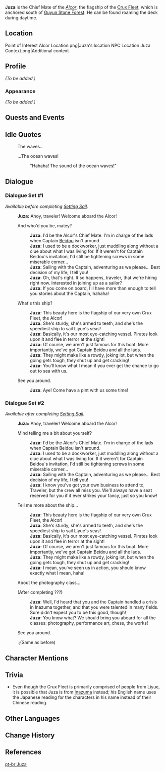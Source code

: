 {{Meta
<!-- REMOVE THIS TEMPLATE AFTER ADDING MISSING INFO -->
|missing_NPC_profile  = yes
}}
{{Character Infobox
|image            = NPC Juza.png
|region           = Liyue
|location         = Liyue
|affiliation      = The Crux
|title            = Chief Mate, Alcor
|type             = Open-World NPC
|voiceEN          = [https://kaijordanvo.wixsite.com/website Kai Jordan]<ref>Twitter: [https://twitter.com/kirikaidubs/status/1422247111920263198 EN VA Self Announcement]</ref>
}}
'''Juza''' {{Lang|ja=重佐|ja_rm=Juuza}} is the Chief Mate of the ''[[Alcor]]'', the flagship of the [[Crux Fleet]], which is anchored south of [[Guyun Stone Forest]]. He can be found roaming the deck during daytime.

==Location==
<gallery>
Point of Interest Alcor Location.png|Juza's location
NPC Location Juza Context.png|Additional context
</gallery>

==Profile==
<!-- detailed story/lore information goes here -->
''(To be added.)''

===Appearance===
''(To be added.)''

==Quests and Events==
{{Quests and Events}}

==Idle Quotes==
{{Dialogue Start}}
: {{DIcon|Idle}} The waves...
: {{DIcon|Idle}} ...The ocean waves!
:: {{A|VO Juza 01.ogg}} "Hahaha! The sound of the ocean waves!"
{{Dialogue End}}

==Dialogue==
===Dialogue Set #1===
''Available before completing [[Setting Sail]].''
{{Dialogue Start}}
:'''Juza:''' Ahoy, traveler! Welcome aboard the Alcor!
:{{DIcon}} And who'd you be, matey?
::'''Juza:''' I'd be the Alcor's Chief Mate. I'm in charge of the lads when Captain [[Beidou]] isn't around.
::'''Juza:''' I used to be a dockworker, just muddling along without a clue about what I was living for. If it weren't for Captain Beidou's invitation, I'd still be tightening screws in some miserable corner...
::'''Juza:''' Sailing with the Captain, adventuring as we please... Best decision of my life, I tell you!
::'''Juza:''' Oh, that's right. It so happens, traveler, that we're hiring right now. Interested in joining up as a sailor?
::'''Juza:''' If you come on board, I'll have more than enough to tell you stories about the Captain, hahaha!
:{{DIcon}} What's this ship?
::'''Juza:''' This beauty here is the flagship of our very own Crux Fleet, the Alcor!
::'''Juza:''' She's sturdy, she's armed to <!--the-->teeth, and she's the speediest ship to sail Liyue's seas!
::'''Juza:''' Basically, it's our most eye-catching vessel. Pirates look upon it and flee in terror at the sight!
::'''Juza:''' Of course, we aren't just famous for this boat. More importantly, we've got Captain Beidou and all the lads.
::'''Juza:''' They might make like a rowdy, joking lot, but when the going gets tough, they shut up and get cracking!
::'''Juza:''' You'll know what I mean if you ever get the chance to go out to sea with us.
:{{DIcon}} See you around.
::'''Juza:''' Aye! Come have a pint with us some time!
{{Dialogue End}}

===Dialogue Set #2===
''Available after completing [[Setting Sail]].''
{{Dialogue Start}}
:'''Juza:''' Ahoy, traveler! Welcome aboard the Alcor!
:{{DIcon}} Mind telling me a bit about yourself?
::'''Juza:''' I'd be the Alcor's Chief Mate. I'm in charge of the lads when Captain Beidou isn't around.
::'''Juza:''' I used to be a dockworker, just muddling along without a clue about what I was living for. If it weren't for Captain Beidou's invitation, I'd still be tightening screws in some miserable corner...
::'''Juza:''' Sailing with the Captain, adventuring as we please... Best decision of my life, I tell you!
::'''Juza:''' I know you've got your own business to attend to, Traveler, but the crew all miss you. We'll always have a seat reserved for you if it ever strikes your fancy, just so you know!
:{{DIcon}} Tell me more about the ship...
::'''Juza:''' This beauty here is the flagship of our very own Crux Fleet, the Alcor!
::'''Juza:''' She's sturdy, she's armed to teeth, and she's the speediest ship to sail Liyue's seas!
::'''Juza:''' Basically, it's our most eye-catching vessel. Pirates look upon it and flee in terror at the sight!
::'''Juza:''' Of course, we aren't just famous for this boat. More importantly, we've got Captain Beidou and all the lads.
::'''Juza:''' They might make like a rowdy, joking lot, but when the going gets tough, they shut up and get cracking!
::'''Juza:''' I mean, you've seen us in action, you should know exactly what I mean, haha!
:{{DIcon}} About the photography class...
:;(After completing ???)
<!-- Judging by the content alone, this might be after Life on the High Seas -->
::'''Juza:''' Well, I'd heard that you and the Captain handled a crisis in Inazuma together, and that you were talented in many fields. Sure didn't expect you to be this good, though!
::'''Juza:''' You know what? We should bring you aboard for all the classes: photography, performance art, chess, the works!
:{{DIcon}} See you around.
::;(Same as before)
{{Dialogue End}}

==Character Mentions==
{{Character Mentions}}

==Trivia==
* Even though the Crux Fleet is primarily comprised of people from Liyue, it is possible that Juza is from [[Inazuma]] instead; his English name uses the Japanese reading for the characters in his name instead of their Chinese reading.

==Other Languages==
{{Other Languages
|default_hidden = 1
|en      = Juza
|zhs     = 重佐
|zhs_rm  = Zhòngzuǒ<ref name="ZHreading">{{Ref/Quest|Tuned to the World's Sounds (Quest)|note=Chinese Voice-Over}}</ref>
|zht     = 重佐
|zht_rm  = Zhòngzuǒ<ref name="ZHreading" />
|ja      = 重佐
|ja_rm   = Juuza<ref>{{Ref/Quest|Tuned to the World's Sounds (Quest)|note=Japanese Voice-Over}}</ref>
|ko      = {{tt|중|重}}재
|es      = Juza
|fr      = Juza
|ru      = Чжун Цзо
|ru_note = Based on the Chinese reading instead of the Japanese reading.
|th      = Juza
|vi      = Juza
|de      = Juuza
|id      = Juza
|pt      = Juza
|tr      = Juza
|it      = Juza
}}

==Change History==
{{Change History|1.0}}

==References==
{{Reflist}}

[[pt-br:Juza]]